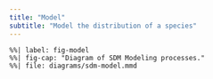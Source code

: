 ```yaml
---
title: "Model"
subtitle: "Model the distribution of a species"
---
```


```mermaid
%%| label: fig-model
%%| fig-cap: "Diagram of SDM Modeling processes."
%%| file: diagrams/sdm-model.mmd
```
